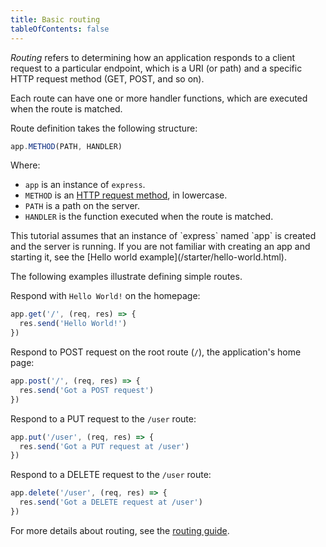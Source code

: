 ```yaml
---
title: Basic routing
tableOfContents: false
---
```


_Routing_ refers to determining how an application responds to a client request to a particular endpoint, which is a URI (or path) and a specific HTTP request method (GET, POST, and so on).

Each route can have one or more handler functions, which are executed when the route is matched.

Route definition takes the following structure:

```js
app.METHOD(PATH, HANDLER)
```

Where:

- `app` is an instance of `express`.
- `METHOD` is an [HTTP request method](https://en.wikipedia.org/wiki/Hypertext_Transfer_Protocol#Request_methods), in lowercase.
- `PATH` is a path on the server.
- `HANDLER` is the function executed when the route is matched.

<div class="doc-box doc-notice" markdown="1">
This tutorial assumes that an instance of `express` named `app` is created and the server is running. If you are not familiar with creating an app and starting it, see the [Hello world example](/starter/hello-world.html).
</div>

The following examples illustrate defining simple routes.

Respond with `Hello World!` on the homepage:

```js
app.get('/', (req, res) => {
  res.send('Hello World!')
})
```

Respond to POST request on the root route (`/`), the application's home page:

```js
app.post('/', (req, res) => {
  res.send('Got a POST request')
})
```

Respond to a PUT request to the `/user` route:

```js
app.put('/user', (req, res) => {
  res.send('Got a PUT request at /user')
})
```

Respond to a DELETE request to the `/user` route:

```js
app.delete('/user', (req, res) => {
  res.send('Got a DELETE request at /user')
})
```

For more details about routing, see the [routing guide](/guide/routing.html).


